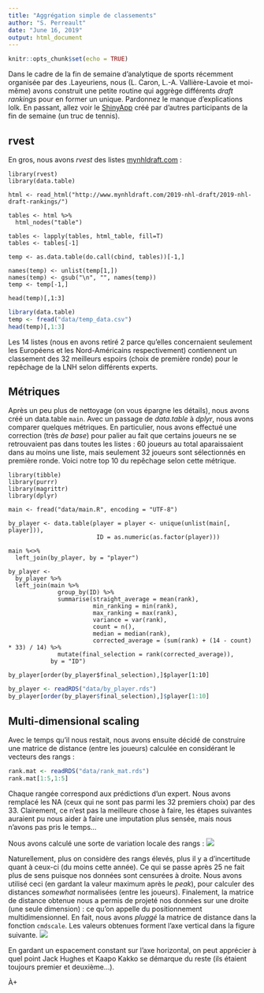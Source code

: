 ```yaml
---
title: "Aggrégation simple de classements"
author: "S. Perreault"
date: "June 16, 2019"
output: html_document
---
```


```r
knitr::opts_chunk$set(echo = TRUE)
```

Dans le cadre de la fin de semaine d'analytique de sports récemment organisée par des .Layeuriens, nous (L. Caron, L.-A. Vallière-Lavoie et moi-même) avons construit une petite routine qui aggrège différents *draft rankings* pour en former un unique.
Pardonnez le manque d'explications lolk.
En passant, allez voir le [ShinyApp](https://stecaron.shinyapps.io/shiny-app/) créé par d'autres participants de la fin de semaine (un truc de tennis).

## rvest
En gros, nous avons *rvest* des listes [mynhldraft.com](http://www.mynhldraft.com/2019-nhl-draft/2019-nhl-draft-rankings/) :
```
library(rvest)
library(data.table)

html <- read_html("http://www.mynhldraft.com/2019-nhl-draft/2019-nhl-draft-rankings/")

tables <- html %>%
  html_nodes("table")

tables <- lapply(tables, html_table, fill=T)
tables <- tables[-1]

temp <- as.data.table(do.call(cbind, tables))[-1,]

names(temp) <- unlist(temp[1,])
names(temp) <- gsub("\n", "", names(temp))
temp <- temp[-1,]

head(temp)[,1:3]
```

```r
library(data.table)
temp <- fread("data/temp_data.csv")
head(temp)[,1:3]
```
Les 14 listes (nous en avons retiré 2 parce qu'elles concernaient seulement les Européens et les Nord-Américains respectivement) contiennent un classement des 32 meilleurs espoirs (choix de première ronde) pour le repêchage de la LNH selon différents experts.

## Métriques
Après un peu plus de nettoyage (on vous épargne les détails), nous avons créé un data.table `main`.
Avec un passage de *data.table* à *dplyr*, nous avons comparer quelques métriques.
En particulier, nous avons effectué une correction (très *de base*) pour palier au fait que certains joueurs ne se retrouvaient pas dans toutes les listes : 60 joueurs au total aparaissaient dans au moins une liste, mais seulement 32 joueurs sont sélectionnés en première ronde.
Voici notre top 10 du repêchage selon cette métrique.
```
library(tibble)
library(purrr)
library(magrittr)
library(dplyr)

main <- fread("data/main.R", encoding = "UTF-8")

by_player <- data.table(player = player <- unique(unlist(main[, player])),
                         ID = as.numeric(as.factor(player)))

main %<>%
  left_join(by_player, by = "player")

by_player <-
  by_player %>%
  left_join(main %>%
              group_by(ID) %>%
              summarise(straight_average = mean(rank),
                        min_ranking = min(rank),
                        max_ranking = max(rank),
                        variance = var(rank),
                        count = n(),
                        median = median(rank),
                        corrected_average = (sum(rank) + (14 - count) * 33) / 14) %>%
              mutate(final_selection = rank(corrected_average)),
            by = "ID")

by_player[order(by_player$final_selection),]$player[1:10]
```

```r
by_player <- readRDS("data/by_player.rds")
by_player[order(by_player$final_selection),]$player[1:10]
```

## Multi-dimensional scaling

Avec le temps qu'il nous restait, nous avons ensuite décidé de construire une matrice de distance (entre les joueurs) calculée en considérant le vecteurs des rangs :
```r
rank.mat <- readRDS("data/rank_mat.rds")
rank.mat[1:5,1:5]
```
Chaque rangée correspond aux prédictions d'un expert.
Nous avons remplacé les NA (ceux qui ne sont pas parmi les 32 premiers choix) par des 33.
Clairement, ce n'est pas la meilleure chose à faire, les étapes suivantes auraient pu nous aider à faire une imputation plus sensée, mais nous n'avons pas pris le temps...

Nous avons calculé une sorte de variation locale des rangs :
![](canard.png)

Naturellement, plus on considère des rangs élevés, plus il y a d'incertitude quant à ceux-ci (du moins cette année).
Ce qui se passe après 25 ne fait plus de sens puisque nos données sont censurées à droite.
Nous avons utilisé ceci (en gardant la valeur maximum après le *peak*), pour calculer des distances *somewhat* normalisées (entre les joueurs). 
Finalement, la matrice de distance obtenue nous a permis de projeté nos données sur une droite (une seule dimension) : ce qu'on appelle du positionnement multidimensionnel.
En fait, nous avons *pluggé* la matrice de distance dans la fonction `cmdscale`.
Les valeurs obtenues forment l'axe vertical dans la figure suivante.
![](draft-normalized.png)

En gardant un espacement constant sur l'axe horizontal, on peut apprécier à quel point Jack Hughes et Kaapo Kakko se démarque du reste (ils étaient toujours premier et deuxième...).


À+